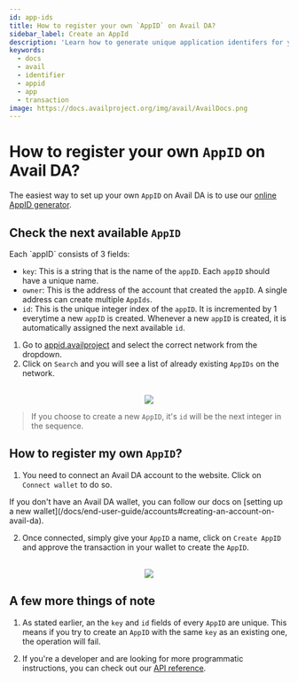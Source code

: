 ```yaml
---
id: app-ids
title: How to register your own `AppID` on Avail DA?
sidebar_label: Create an AppId
description: 'Learn how to generate unique application identifers for your Avail-based solution.'
keywords:
  - docs
  - avail
  - identifier
  - appid
  - app
  - transaction
image: https://docs.availproject.org/img/avail/AvailDocs.png
---
```



# How to register your own `AppID` on Avail DA?

The easiest way to set up your own `AppID` on Avail DA is to use our [online AppID generator](https://appid.availproject.org/).

## Check the next available `AppID`

<Callout type="info">
Each `appID` consists of 3 fields:

- `key`: This is a string that is the name of the `appID`. Each `appID` should have a unique name.
- `owner`: This is the address of the account that created the `appID`. A single address can create multiple `AppIds`.
- `id`: This is the unique integer index of the `appID`. It is incremented by 1 everytime a new `appID` is created. Whenever a new
`appID` is created, it is automatically assigned the next available `id`.
</Callout>

1. Go to [appid.availproject](https://appid.availproject.org/) and select the correct network from the dropdown.
2. Click on `Search` and you will see a list of already existing `AppIDs` on the network.

<br/>
<div align="center">
<img src="/img/app-id-new/app-id-new-1.png" align="center" /> 
</div>

> If you choose to create a new `AppID`, it's `id` will be the next integer in the sequence.

## How to register my own `AppID`?

1. You need to connect an Avail DA account to the website. Click on `Connect wallet` to do so.

<Callout type="info">
If you don't have an Avail DA wallet, you can follow our docs on [setting up a new wallet](/docs/end-user-guide/accounts#creating-an-account-on-avail-da).
</Callout>

2. Once connected, simply give your `AppID` a name, click on `Create AppID` and approve the transaction in your wallet to create the `AppID`.

<br/>
<div align="center">
<img src="/img/app-id-new/app-id-new-2.png" align="center" /> 
</div>

## A few more things of note

1. As stated earlier, an the `key` and `id` fields of every `AppID` are unique. This means if you try to create an `AppID` with the same `key` as an existing one,
the operation will fail.

2. If you're a developer and are looking for more programmatic instructions, you can check out our [API reference](/api-reference/avail-node-api/da-create-application-key).